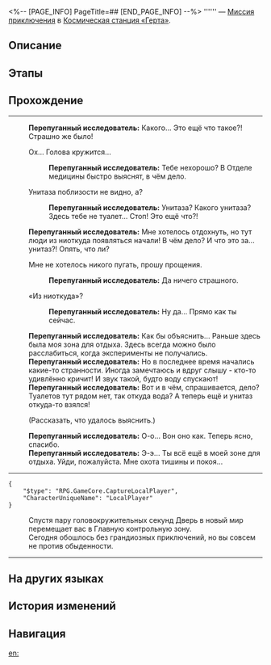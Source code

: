 <%-- [PAGE_INFO]
PageTitle=##
[END_PAGE_INFO] --%>
{{Дополнить|Диалоги.}}
{{Миссия Инфобокс
|id              = 4040018
|Название        = 
|Изображение     = Миссия .png
|Тип             = Миссия приключения
|Событие         = 
|Глава           = 
|Условия         = Завершена [[Миссия Освоения]] «[[Неисчезающие тени]]»
|Персонажи       = Первопроходец; Перепуганный исследователь
|СтартЛокация    = [[Космическая станция «Герта»]] — [[Зона поддержки]]
|Мир             = Космическая станция «Герта»
|Предыдущая      = 
|Следующая       = 
|Награды         = Конденсированный эфир*1; Гертариумы*20
}}
'''''' — [[Миссия приключения]] в [[Космическая станция «Герта»]].

==Описание==
{{Описание|<!--официальное описание из Перекрёстка судеб-->}}

==Этапы==


==Прохождение==
{{Дополнить}}
----
:<!--0.5-second delay-->
:<!--0.5-second delay-->
:'''Перепуганный исследователь:''' Какого... Это ещё что такое?! Страшно же было!
:{{Диалог|Стрелка}} Ох... Голова кружится...
::'''Перепуганный исследователь:''' Тебе нехорошо? В Отделе медицины быстро выяснят, в чём дело.
:{{Диалог|Стрелка}} Унитаза поблизости не видно, а?
::'''Перепуганный исследователь:''' Унитаза? Какого унитаза? Здесь тебе не туалет... Стоп! Это ещё что?!
:'''Перепуганный исследователь:''' Мне хотелось отдохнуть, но тут люди из ниоткуда появляться начали! В чём дело? И что это за... унитаз?! Опять, что ли?
:{{Диалог|Стрелка}} Мне не хотелось никого пугать, прошу прощения.
::'''Перепуганный исследователь:''' Да ничего страшного.
:{{Диалог|Стрелка}} «Из ниоткуда»?
::'''Перепуганный исследователь:''' Ну да... Прямо как ты сейчас.
:'''Перепуганный исследователь:''' Как бы объяснить... Раньше здесь была моя зона для отдыха. Здесь всегда можно было расслабиться, когда эксперименты не получались.
:'''Перепуганный исследователь:''' Но в последнее время начались какие-то странности. Иногда замечтаюсь и вдруг слышу - кто-то удивлённо кричит! И звук такой, будто воду спускают!
:'''Перепуганный исследователь:''' Вот и в чём, спрашивается, дело? Туалетов тут рядом нет, так откуда вода? А теперь ещё и унитаз откуда-то взялся!
:{{Диалог|Стрелка}} (Рассказать, что удалось выяснить.)
:'''Перепуганный исследователь:''' О-о... Вон оно как. Теперь ясно, спасибо.
:'''Перепуганный исследователь:''' Э-э... Ты всё ещё в моей зоне для отдыха. Уйди, пожалуйста. Мне охота тишины и покоя...
----
<pre>{
	"$type": "RPG.GameCore.CaptureLocalPlayer",
	"CharacterUniqueName": "LocalPlayer"
}</pre>
:Спустя пару головокружительных секунд Дверь в новый мир перемещает вас в Главную контрольную зону.
:Сегодня обошлось без грандиозных приключений, но вы совсем не против обыденности.
----
{{Диалог Конец}}

==На других языках==
{{На других языках
|en   = 
|zhs  = 
|zht  = 
|ja   = 
|ko   = 
|es   = 
|fr   = 
|ru   = 
|th   = 
|vi   = 
|de   = 
|id   = 
|pt   = 
}}

==История изменений==
{{История изменений|3.5}}

==Навигация==
{{Миссия приключения Навбокс|Глава }}

[[en:]]
